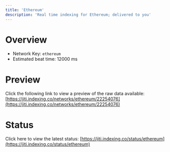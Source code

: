 ```yaml
---
title: 'Ethereum'
description: 'Real time indexing for Ethereum; delivered to you'
---
```


# Overview
- Network Key: `ethereum`
- Estimated beat time: 12000 ms

# Preview
Click the following link to view a preview of the raw data available: [https://jiti.indexing.co/networks/ethereum/22254076](https://jiti.indexing.co/networks/ethereum/22254076)

# Status
Click here to view the latest status: [https://jiti.indexing.co/status/ethereum](https://jiti.indexing.co/status/ethereum)
